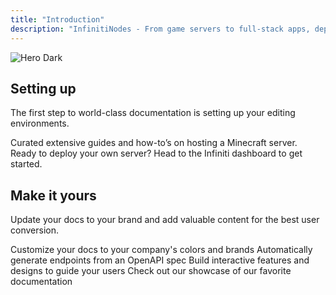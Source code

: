 ```yaml
---
title: "Introduction"
description: "InfinitiNodes - From game servers to full-stack apps, deploy instantly in 6 global regions.Enterprise-grade infrastructure with no hidden costs - truly free forever."
---
```


<img alt="Hero Dark" classname="hidden dark:block" src="/InfinitiNodesNoBackgroundpngsmall.png" />

## Setting up

The first step to world-class documentation is setting up your editing environments.

<CardGroup cols={2}>
  <Card title="Minecraft Guide" icon="cubes" href="/developement">
    Curated extensive guides and how-to’s on hosting a Minecraft server.
  </Card>

  <Card title="Ready!?" icon="rocket" href="https://client.infiniti.fun">
    Ready to deploy your own server? Head to the Infiniti dashboard to get started.
  </Card>
</CardGroup>

## Make it yours

Update your docs to your brand and add valuable content for the best user conversion.

<CardGroup cols={2}>
  <Card title="Customize Style" icon="palette" href="https://mintlify.com/docs/settings/global">
    Customize your docs to your company's colors and brands
  </Card>

  <Card title="Reference APIs" icon="code" href="https://mintlify.com/docs/api-playground/openapi">
    Automatically generate endpoints from an OpenAPI spec
  </Card>

  <Card title="Add Components" icon="screwdriver-wrench" href="https://mintlify.com/docs/content/components/accordions">
    Build interactive features and designs to guide your users
  </Card>

  <Card title="Get Inspiration" icon="stars" href="https://mintlify.com/customers">
    Check out our showcase of our favorite documentation
  </Card>
</CardGroup>